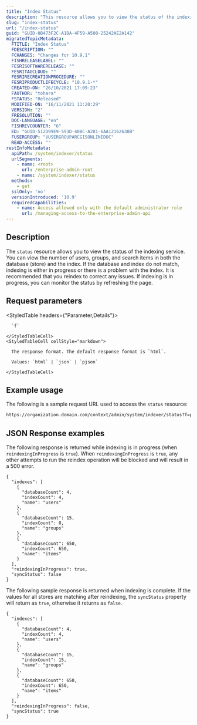 ```yaml
---
title: "Index Status"
description: "This resource allows you to view the status of the indexing service."
slug: "index-status"
url: "/index-status"
guid: "GUID-0B473F2C-A1DA-4F59-A500-25242AE2A142"
migratedTopicMetadata:
  FTITLE: "Index Status"
  FDESCRIPTION: ""
  FCHANGES: "Changes for 10.9.1"
  FISHRELEASELABEL: ""
  FESRISOFTWARERELEASE: ""
  FESRITAGCLOUD: ""
  FESRIRECREATIONPROCEDURE: ""
  FESRIPRODUCTLIFECYCLE: "10.9.1-*"
  CREATED-ON: "26/10/2021 17:09:23"
  FAUTHOR: "tohara"
  FSTATUS: "Released"
  MODIFIED-ON: "16/11/2021 11:20:29"
  VERSION: "2"
  FRESOLUTION: ""
  DOC-LANGUAGE: "en"
  FISHREVCOUNTER: "6"
  ED: "GUID-512D99E9-593D-40BC-A281-6AA12162638B"
  FUSERGROUP: "VUSERGROUPARCGISONLINEDOC"
  READ-ACCESS: ""
restInfoMetadata:
  apiPath: /system/indexer/status
  urlSegments:
    - name: <root>
      url: /enterprise-admin-root
    - name: /system/indexer/status
  methods:
    - get
  sslOnly: 'no'
  versionIntroduced: '10.9'
  requiredCapabilities:
    - name: Access allowed only with the default administrator role
      url: /managing-access-to-the-enterprise-admin-api
---
```


## Description

The `status` resource allows you to view the status of the indexing service. You can view the number of users, groups, and search items in both the database (store) and the index. If the database and index do not match, indexing is either in progress or there is a problem with the index. It is recommended that you reindex to correct any issues. If indexing is in progress, you can monitor the status by refreshing the page.


## Request parameters

<StyledTable headers={"Parameter,Details"}>
  <StyledTableRow>
    <StyledTableCell cellStyle="markdown">

      `f` 

    </StyledTableCell>
    <StyledTableCell cellStyle="markdown">

      The response format. The default response format is `html`.

      Values: `html` | `json` | `pjson`

    </StyledTableCell>
  </StyledTableRow>
</StyledTable>


## Example usage

The following is a sample request URL used to access the `status` resource:

```markdown
https://organization.domain.com/context/admin/system/indexer/status?f=pjson
```

## JSON Response examples

The following response is returned while indexing is in progress (when `reindexingInProgress` is `true`). When `reindexingInProgress` is `true`, any other attempts to run the reindex operation will be blocked and will result in a 500 error.

```other
{
  "indexes": [
    {
      "databaseCount": 4,
      "indexCount": 4,
      "name": "users"
    },
    {
      "databaseCount": 15,
      "indexCount": 0,
      "name": "groups"
    },
    {
      "databaseCount": 650,
      "indexCount": 650,
      "name": "items"
    }
  ],
  "reindexingInProgress": true,
  "syncStatus": false
}
```

The following sample response is returned when indexing is complete. If the values for all stores are matching after reindexing, the `syncStatus` property will return as `true`, otherwise it returns as `false`.

```other
{
  "indexes": [
    {
      "databaseCount": 4,
      "indexCount": 4,
      "name": "users"
    },
    {
      "databaseCount": 15,
      "indexCount": 15,
      "name": "groups"
    },
    {
      "databaseCount": 650,
      "indexCount": 650,
      "name": "items"
    }
  ],
  "reindexingInProgress": false,
  "syncStatus": true
}
```